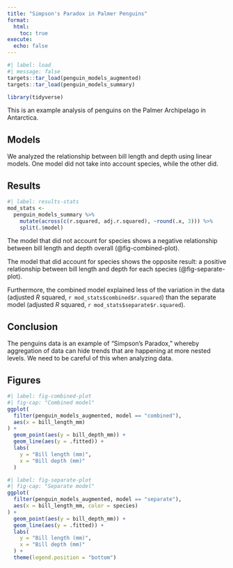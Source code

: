 ```yaml
---
title: "Simpson's Paradox in Palmer Penguins"
format:
  html:
    toc: true
execute: 
  echo: false
---
```


```r
#| label: load
#| message: false
targets::tar_load(penguin_models_augmented)
targets::tar_load(penguin_models_summary)

library(tidyverse)
```

This is an example analysis of penguins on the Palmer Archipelago in Antarctica.

## Models

We analyzed the relationship between bill length and depth using linear models. One model did not take into account species, while the other did.

## Results

```r
#| label: results-stats
mod_stats <-
  penguin_models_summary %>%
    mutate(across(c(r.squared, adj.r.squared), ~round(.x, 3))) %>%
    split(.$model)
```

The model that did not account for species shows a negative relationship between bill length and depth overall (@fig-combined-plot).

The model that did account for species shows the opposite result: a positive relationship between bill length and depth for each species (@fig-separate-plot).

Furthermore, the combined model explained less of the variation in the data (adjusted *R* squared, `r mod_stats$combined$r.squared`) than the separate model (adjusted *R* squared, `r mod_stats$separate$r.squared`).

## Conclusion

The penguins data is an example of "Simpson's Paradox," whereby aggregation of data can hide trends that are happening at more nested levels. We need to be careful of this when analyzing data.

## Figures

```r
#| label: fig-combined-plot
#| fig-cap: "Combined model"
ggplot(
  filter(penguin_models_augmented, model == "combined"),
  aes(x = bill_length_mm)
) +
  geom_point(aes(y = bill_depth_mm)) +
  geom_line(aes(y = .fitted)) +
  labs(
    y = "Bill length (mm)",
    x = "Bill depth (mm)"
  )
```

```r
#| label: fig-separate-plot
#| fig-cap: "Separate model"
ggplot(
  filter(penguin_models_augmented, model == "separate"),
  aes(x = bill_length_mm, color = species)
) +
  geom_point(aes(y = bill_depth_mm)) +
  geom_line(aes(y = .fitted)) +
  labs(
    y = "Bill length (mm)",
    x = "Bill depth (mm)"
  ) +
  theme(legend.position = "bottom")
```
